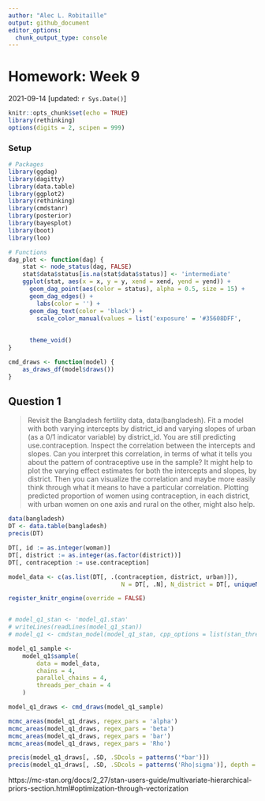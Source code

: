 ```yaml
---
author: "Alec L. Robitaille"
output: github_document
editor_options: 
  chunk_output_type: console
---
```


# Homework: Week 9
2021-09-14 [updated: `r Sys.Date()`]

```r
knitr::opts_chunk$set(echo = TRUE)
library(rethinking)
options(digits = 2, scipen = 999)
```

### Setup

```r
# Packages
library(ggdag)
library(dagitty)
library(data.table)
library(ggplot2)
library(rethinking)
library(cmdstanr)
library(posterior)
library(bayesplot)
library(boot)
library(loo)

# Functions
dag_plot <- function(dag) {
	stat <- node_status(dag, FALSE)
	stat$data$status[is.na(stat$data$status)] <- 'intermediate'
	ggplot(stat, aes(x = x, y = y, xend = xend, yend = yend)) +
	  geom_dag_point(aes(color = status), alpha = 0.5, size = 15) +
	  geom_dag_edges() +
		labs(color = '') + 
	  geom_dag_text(color = 'black') +
		scale_color_manual(values = list('exposure' = '#35608DFF',
																		 'outcome' = '#22A884FF',
																		 'intermediate' = 'grey50')) + 
	  theme_void()
}

cmd_draws <- function(model) {
	as_draws_df(model$draws())
}
```


## Question 1

> Revisit the Bangladesh fertility data, data(bangladesh). Fit a model with both
varying intercepts by district_id and varying slopes of urban (as a 0/1
indicator variable) by district_id. You are still predicting use.contraception.
Inspect the correlation between the intercepts and slopes. Can you interpret
this correlation, in terms of what it tells you about the pattern of
contraceptive use in the sample? It might help to plot the varying effect
estimates for both the intercepts and slopes, by district. Then you can
visualize the correlation and maybe more easily think through what it means to
have a particular correlation. Plotting predicted proportion of women using
contraception, in each district, with urban women on one axis and rural on the
other, might also help.

```r
data(bangladesh)
DT <- data.table(bangladesh)
precis(DT)

DT[, id := as.integer(woman)]
DT[, district := as.integer(as.factor(district))]
DT[, contraception := use.contraception]

model_data <- c(as.list(DT[, .(contraception, district, urban)]), 
								N = DT[, .N], N_district = DT[, uniqueN(district)])
```


```r
register_knitr_engine(override = FALSE)
```

```cmdstan
```

```r
# model_q1_stan <- 'model_q1.stan'
# writeLines(readLines(model_q1_stan))
# model_q1 <- cmdstan_model(model_q1_stan, cpp_options = list(stan_threads = TRUE))

model_q1_sample <-
	model_q1$sample(
		data = model_data,
		chains = 4,
		parallel_chains = 4,
		threads_per_chain = 4
	)

model_q1_draws <- cmd_draws(model_q1_sample)

mcmc_areas(model_q1_draws, regex_pars = 'alpha')
mcmc_areas(model_q1_draws, regex_pars = 'beta')
mcmc_areas(model_q1_draws, regex_pars = 'bar')
mcmc_areas(model_q1_draws, regex_pars = 'Rho')

precis(model_q1_draws[, .SD, .SDcols = patterns('*bar')])
precis(model_q1_draws[, .SD, .SDcols = patterns('Rho|sigma')], depth = 3)


```



https://mc-stan.org/docs/2_27/stan-users-guide/multivariate-hierarchical-priors-section.html#optimization-through-vectorization
